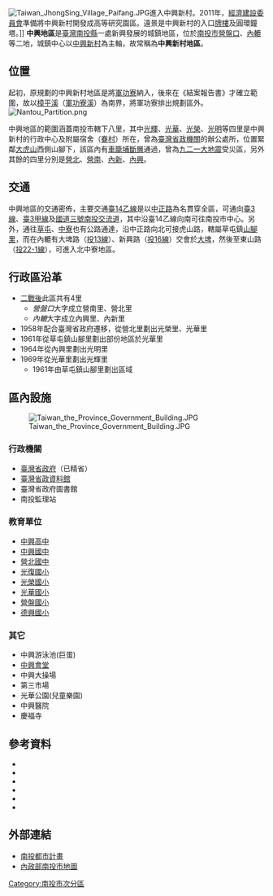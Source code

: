 [[File:Taiwan_JhongSing_Village_Paifang.JPG|thumb]]進入中興新村。2011年，[[經濟建設委員會|經濟建設委員會]]準備將中興新村開發成高等研究園區。遠景是中興新村的入口[[牌坊|牌樓]]及圓環鐘塔。]]
'''中興地區'''是[[臺灣|臺灣]][[南投縣|南投縣]]一處新興發展的城鎮地區，位於[[南投市|南投市]][[營盤口|營盤口]]、[[內轆|內轆]]等二地，城鎮中心以[[中興新村|中興新村]]為主軸，故常稱為'''中興新村地區'''。

==位置==
起初，原規劃的中興新村地區是將[[軍功寮|軍功寮]]納入，後來在《結案報告書》才確立範圍，故以[[樟平溪|樟平溪]]（[[軍功寮溪|軍功寮溪]]）為南界，將軍功寮排出規劃區外。
[[File:Nantou_Partition.png|thumb]]

中興地區的範圍涵蓋南投市轄下八里，其中[[光輝里_(南投市)|光輝]]、[[光華里_(南投市)|光華]]、[[光榮里_(南投市)|光榮]]、[[光明里_(草屯鎮)|光明]]等四里是中興新村的行政中心及附屬宿舍（[[眷村|眷村]]）所在，曾為[[臺灣省政府|臺灣省政機關]]的辦公處所，位置緊鄰[[大虎山|大虎山]]西側山腳下，該區內有[[車籠埔斷層|車籠埔斷層]]通過，曾為[[九二一大地震|九二一大地震]]受災區，另外其餘的四里分別是[[營北里|營北]]、[[營南里|營南]]、[[內新里_(南投市)|內新]]、[[內興里_(南投市)|內興]]。

==交通==
中興地區的交通密佈，主要交通[[台14線#乙線|臺14乙線]]是以[[中正路|中正路]]為名貫穿全區，可通向[[台3線|臺3線]]、[[台3線#甲線|臺3甲線]]及[[福爾摩沙高速公路|國道三號]][[南投交流道|南投交流道]]，其中沿臺14乙線向南可往南投市中心。另外，通往[[草屯鎮|草屯]]、[[中寮鄉|中寮]]也有公路通達，沿中正路向北可接虎山路，轄屬草屯鎮[[山腳里_(草屯鎮)|山腳里]]，而在內轆有大埤路（[[投13線|投13線]]）、新興路（[[投16線|投16線]]）交會於[[大埤_(南投縣)|大埤]]，然後至東山路（[[投22-1線|投22-1線]]），可進入北中寮地區。

== 行政區沿革 ==
*[[臺灣戰後時期|二戰後]]此區共有4里
**''營盤口''大字成立營南里、營北里
**''內轆''大字成立內興里、內新里
*1958年配合臺灣省政府遷移，從營北里劃出光榮里、光華里
*1961年從草屯鎮山腳里劃出部份地區於光華里
*1964年從內興里劃出光明里
*1969年從光華里劃出光輝里
**1961年由草屯鎮山腳里劃出區域

== 區內設施 ==
[[File:Taiwan_the_Province_Government_Building.JPG|thumb]]
===行政機關===
*[[臺灣省政府|臺灣省政府]]（已精省）
*[[臺灣省政資料館|臺灣省政資料館]]
*臺灣省政府圖書館
*南投監理站

===教育單位===
*[[中興高中|中興高中]]
*[[中興國中|中興國中]]
*[[營北國中|營北國中]]
*[[南投縣南投市光復國民小學|光復國小]]
*[[光榮國小|光榮國小]]
*[[光華國小|光華國小]]
*[[營盤國小|營盤國小]]
*[[德興國小|德興國小]]
===其它===
*中興游泳池(巨蛋)
*[[中興會堂|中興會堂]]
*中興大操場
*第三市場
*光華公園(兒童樂園)
*中興醫院
*慶福寺

== 參考資料 ==
<div class="references-small">
*{{cite web|url=http://www.cepd.gov.tw/m1.aspx?sNo=0009059|title=中興新村整體規劃之開發計畫與都市設計案--結案報告書|publisher=經濟建設委員會|date=|accessdate=2011-05-05|language=zh-tw|deadurl=yes|archiveurl=https://archive.is/20121222065200/http://www.cepd.gov.tw/m1.aspx?sNo=0009059|archivedate=2012-12-22}}
*{{cite web |url=http://www.rdec.gov.tw/public/PlanAttach/20060508110331960647.pdf |title=RDEC-PLN-089-023委託研究報告 中興新村整體規劃研究 |publisher=行政院研究發展考核委員會 |date= |accessdate=2011-05-05 |language=zh-tw }}{{dead link|date=2017年11月 |bot=InternetArchiveBot |fix-attempted=yes }}
*{{cite web |url=http://www.tpg.gov.tw/upload/_files/data/中興新村高等研究園區籌設計畫(核定本).pdf |title=中興新村高等研究園區籌設計畫(核定本) |publisher=國家科學委員會 |date= |accessdate=2011-05-05 |language=zh-tw |archive-date=2011-05-13 |archive-url=https://web.archive.org/web/20110513234200/http://www.tpg.gov.tw/upload/_files/data/%E4%B8%AD%E8%88%88%E6%96%B0%E6%9D%91%E9%AB%98%E7%AD%89%E7%A0%94%E7%A9%B6%E5%9C%92%E5%8D%80%E7%B1%8C%E8%A8%AD%E8%A8%88%E7%95%AB%28%E6%A0%B8%E5%AE%9A%E6%9C%AC%29.pdf |dead-url=no }}
*{{cite news|url=http://www.libertytimes.com.tw/2011/new/mar/25/today-p8-3.htm|title=中興新村 規劃設高等研究區|publisher=中時電子報|date=|accessdate=2011-05-05|language=zh-tw}}{{dead link|date=2017年11月 |bot=InternetArchiveBot |fix-attempted=yes }}
*{{cite web|url=http://village.nantou.gov.tw/chungliao/content/index.asp?m=1&m1=4&m2=23|title=地圖指引|publisher=中寮鄉公所|date=|accessdate=2011-05-05|language=zh-tw}}{{dead link|date=2017年11月 |bot=InternetArchiveBot |fix-attempted=yes }}
*{{cite web |url=http://www.ntc.gov.tw/form/index-1.asp?m=2&m1=19&m2=103&id=356 |title=南投市行政區域圖 |publisher=南投市公所 |date= |accessdate=2011-05-05 |language=zh-tw |archive-url=https://web.archive.org/web/20190220220303/http://www.ntc.gov.tw/form/index-1.asp?m=2&m1=19&m2=103&id=356 |archive-date=2019-02-20 |dead-url=yes }}
</div>

== 外部連結 ==
*[http://edb.epa.gov.tw/localenvdb/Nantou/Nantou-city/land.htm 南投都市計畫]{{dead link|date=2017年11月 |bot=InternetArchiveBot |fix-attempted=yes }}
*[https://web.archive.org/web/20120406194548/http://www.ntc.gov.tw/files/pics/Image/new-map.jpg 內政部南投市地圖]

[[Category:南投市次分區|Category:南投市次分區]]
